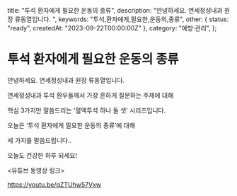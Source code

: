   title: "투석 환자에게 필요한 운동의 종류",
  description: "안녕하세요. 연세정성내과 원장 류동열입니다. ",
  keywords: "투석,환자에게,필요한,운동의,종류",
  other: { status: "ready", createdAt: "2023-09-22T00:00:00Z" },
  category: "예방·관리",
};

# 투석 환자에게 필요한 운동의 종류

안녕하세요. 연세정성내과 원장 류동열입니다.

연세정성내과 투석 환우들께서 가장 흔하게 질문하는 주제에 대해

핵심 3가지만 말씀드리는 '혈액투석 하나 둘 셋' 시리즈입니다.

오늘은 ‘투석 환자에게 필요한 운동의 종류’에 대해

세 가지를 말씀드립니다..

오늘도 건강한 하루 되세요!

&lt;유튜브 동영상 링크&gt;

https://youtu.be/qZTUhw57Vxw

